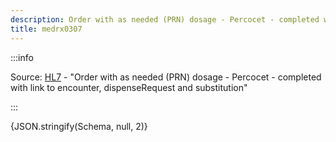```yaml
---
description: Order with as needed (PRN) dosage - Percocet - completed with link to encounter, dispenseRequest and substitution
title: medrx0307
---
```



:::info

Source: [HL7](https://www.hl7.org/fhir/medicationrequest0307.html) - "Order with as needed (PRN) dosage - Percocet - completed with link to encounter, dispenseRequest and substitution"

:::

<Tabs>
  <TabItem value="text" label="Human readable text" default>
    <MultipleDosagesToText dosages={Schema} config={{}} />
  </TabItem>
  <TabItem value="json" label="Dosage">
    <CodeBlock language="json">{JSON.stringify(Schema, null, 2)}</CodeBlock>
  </TabItem>
</Tabs>
